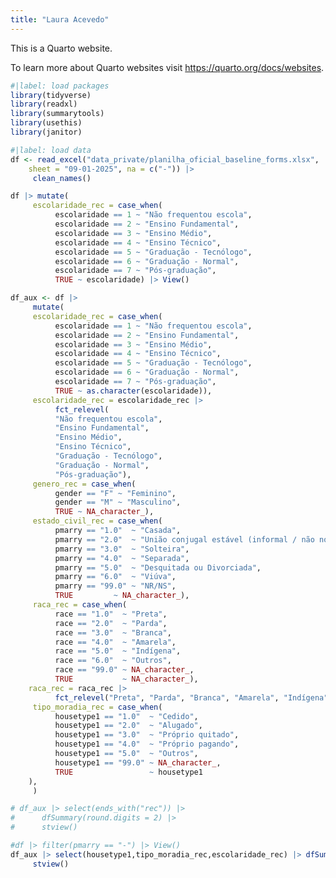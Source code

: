 ```yaml
---
title: "Laura Acevedo"
---
```


This is a Quarto website.

To learn more about Quarto websites visit <https://quarto.org/docs/websites>.

```r
#|label: load packages
library(tidyverse)
library(readxl)
library(summarytools)
library(usethis)
library(janitor)
```

```r
#|label: load data
df <- read_excel("data_private/planilha_oficial_baseline_forms.xlsx", 
    sheet = "09-01-2025", na = c("-")) |> 
     clean_names()
```

```r
df |> mutate(
     escolaridade_rec = case_when(
          escolaridade == 1 ~ "Não frequentou escola",
          escolaridade == 2 ~ "Ensino Fundamental",
          escolaridade == 3 ~ "Ensino Médio",
          escolaridade == 4 ~ "Ensino Técnico",
          escolaridade == 5 ~ "Graduação - Tecnólogo",
          escolaridade == 6 ~ "Graduação - Normal",
          escolaridade == 7 ~ "Pós-graduação",
          TRUE ~ escolaridade) |> View()
```

```r
df_aux <- df |> 
     mutate(
     escolaridade_rec = case_when(
          escolaridade == 1 ~ "Não frequentou escola",
          escolaridade == 2 ~ "Ensino Fundamental",
          escolaridade == 3 ~ "Ensino Médio",
          escolaridade == 4 ~ "Ensino Técnico",
          escolaridade == 5 ~ "Graduação - Tecnólogo",
          escolaridade == 6 ~ "Graduação - Normal",
          escolaridade == 7 ~ "Pós-graduação",
          TRUE ~ as.character(escolaridade)),
     escolaridade_rec = escolaridade_rec |>
          fct_relevel(
          "Não frequentou escola",
          "Ensino Fundamental",
          "Ensino Médio",
          "Ensino Técnico",
          "Graduação - Tecnólogo",
          "Graduação - Normal",
          "Pós-graduação"),
     genero_rec = case_when(
          gender == "F" ~ "Feminino",
          gender == "M" ~ "Masculino",
          TRUE ~ NA_character_),
     estado_civil_rec = case_when(
          pmarry == "1.0"  ~ "Casada",
          pmarry == "2.0"  ~ "União conjugal estável (informal / não no papel)",
          pmarry == "3.0"  ~ "Solteira",
          pmarry == "4.0"  ~ "Separada",
          pmarry == "5.0"  ~ "Desquitada ou Divorciada",
          pmarry == "6.0"  ~ "Viúva",
          pmarry == "99.0" ~ "NR/NS",
          TRUE         ~ NA_character_),
     raca_rec = case_when(
          race == "1.0"  ~ "Preta",
          race == "2.0"  ~ "Parda",
          race == "3.0"  ~ "Branca",
          race == "4.0"  ~ "Amarela",
          race == "5.0"  ~ "Indígena",
          race == "6.0"  ~ "Outros",
          race == "99.0" ~ NA_character_,
          TRUE           ~ NA_character_),
    raca_rec = raca_rec |>
          fct_relevel("Preta", "Parda", "Branca", "Amarela", "Indígena", "Outros"),
     tipo_moradia_rec = case_when(
          housetype1 == "1.0"  ~ "Cedido",
          housetype1 == "2.0"  ~ "Alugado",
          housetype1 == "3.0"  ~ "Próprio quitado",
          housetype1 == "4.0"  ~ "Próprio pagando",
          housetype1 == "5.0"  ~ "Outros",
          housetype1 == "99.0" ~ NA_character_,
          TRUE                 ~ housetype1
    ),
     )

# df_aux |> select(ends_with("rec")) |> 
#      dfSummary(round.digits = 2) |> 
#      stview()

#df |> filter(pmarry == "-") |> View()
df_aux |> select(housetype1,tipo_moradia_rec,escolaridade_rec) |> dfSummary(round.digits = 2) |> 
     stview()
```
